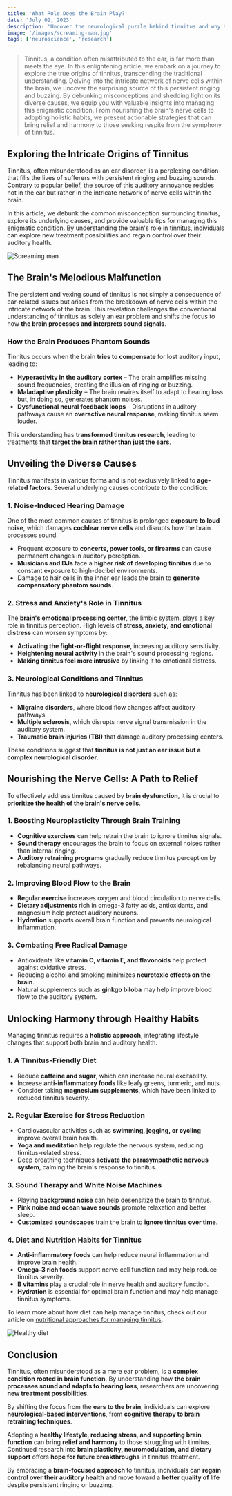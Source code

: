 ```yaml
---
title: 'What Role Does the Brain Play?'
date: 'July 02, 2023'
description: 'Uncover the neurological puzzle behind tinnitus and why the ringing in your ears is actually a complex process within the brain.'
image: '/images/screaming-man.jpg'
tags: ['neuroscience', 'research']
---
```


<Blockquote>
  Tinnitus, a condition often misattributed to the ear, is far more than meets
  the eye. In this enlightening article, we embark on a journey to explore the
  true origins of tinnitus, transcending the traditional understanding. Delving
  into the intricate network of nerve cells within the brain, we uncover the
  surprising source of this persistent ringing and buzzing. By debunking
  misconceptions and shedding light on its diverse causes, we equip you with
  valuable insights into managing this enigmatic condition. From nourishing the
  brain's nerve cells to adopting holistic habits, we present actionable
  strategies that can bring relief and harmony to those seeking respite from the
  symphony of tinnitus.
</Blockquote>

## **<Highlighter>Exploring the Intricate Origins of Tinnitus</Highlighter>**

Tinnitus, often misunderstood as an ear disorder, is a perplexing condition that fills the lives of sufferers with persistent ringing and buzzing sounds. Contrary to popular belief, the source of this auditory annoyance resides not in the ear but rather in the intricate network of nerve cells within the brain.

In this article, we debunk the common misconception surrounding tinnitus, explore its underlying causes, and provide valuable tips for managing this enigmatic condition. By understanding the brain's role in tinnitus, individuals can explore new treatment possibilities and regain control over their auditory health.

<Image src="/images/screaming-man.jpg" alt="Screaming man" />

## **<Highlighter>The Brain's Melodious Malfunction</Highlighter>**

The persistent and vexing sound of tinnitus is not simply a consequence of ear-related issues but arises from the breakdown of nerve cells within the intricate network of the brain. This revelation challenges the conventional understanding of tinnitus as solely an ear problem and shifts the focus to how **the brain processes and interprets sound signals**.

### **How the Brain Produces Phantom Sounds**

Tinnitus occurs when the brain **tries to compensate** for lost auditory input, leading to:

- **Hyperactivity in the auditory cortex** – The brain amplifies missing sound frequencies, creating the illusion of ringing or buzzing.
- **Maladaptive plasticity** – The brain rewires itself to adapt to hearing loss but, in doing so, generates phantom noises.
- **Dysfunctional neural feedback loops** – Disruptions in auditory pathways cause an **overactive neural response**, making tinnitus seem louder.

This understanding has **transformed tinnitus research**, leading to treatments that **target the brain rather than just the ears**.

<AdComponent />

## **<Highlighter>Unveiling the Diverse Causes</Highlighter>**

Tinnitus manifests in various forms and is not exclusively linked to **age-related factors**. Several underlying causes contribute to the condition:

### **1. Noise-Induced Hearing Damage**

One of the most common causes of tinnitus is prolonged **exposure to loud noise**, which damages **cochlear nerve cells** and disrupts how the brain processes sound.

- Frequent exposure to **concerts, power tools, or firearms** can cause permanent changes in auditory perception.
- **Musicians and DJs** face a **higher risk of developing tinnitus** due to constant exposure to high-decibel environments.
- Damage to hair cells in the inner ear leads the brain to **generate compensatory phantom sounds**.

### **2. Stress and Anxiety's Role in Tinnitus**

The **brain's emotional processing center**, the limbic system, plays a key role in tinnitus perception. High levels of **stress, anxiety, and emotional distress** can worsen symptoms by:

- **Activating the fight-or-flight response**, increasing auditory sensitivity.
- **Heightening neural activity** in the brain's sound processing regions.
- **Making tinnitus feel more intrusive** by linking it to emotional distress.

### **3. Neurological Conditions and Tinnitus**

Tinnitus has been linked to **neurological disorders** such as:

- **Migraine disorders**, where blood flow changes affect auditory pathways.
- **Multiple sclerosis**, which disrupts nerve signal transmission in the auditory system.
- **Traumatic brain injuries (TBI)** that damage auditory processing centers.

These conditions suggest that **tinnitus is not just an ear issue but a complex neurological disorder**.

## **<Highlighter>Nourishing the Nerve Cells: A Path to Relief</Highlighter>**

To effectively address tinnitus caused by **brain dysfunction**, it is crucial to **prioritize the health of the brain's nerve cells**.

### **1. Boosting Neuroplasticity Through Brain Training**

- **Cognitive exercises** can help retrain the brain to ignore tinnitus signals.
- **Sound therapy** encourages the brain to focus on external noises rather than internal ringing.
- **Auditory retraining programs** gradually reduce tinnitus perception by rebalancing neural pathways.

### **2. Improving Blood Flow to the Brain**

- **Regular exercise** increases oxygen and blood circulation to nerve cells.
- **Dietary adjustments** rich in omega-3 fatty acids, antioxidants, and magnesium help protect auditory neurons.
- **Hydration** supports overall brain function and prevents neurological inflammation.

### **3. Combating Free Radical Damage**

- Antioxidants like **vitamin C, vitamin E, and flavonoids** help protect against oxidative stress.
- Reducing alcohol and smoking minimizes **neurotoxic effects on the brain**.
- Natural supplements such as **ginkgo biloba** may help improve blood flow to the auditory system.

<AdComponent />

## **<Highlighter>Unlocking Harmony through Healthy Habits</Highlighter>**

Managing tinnitus requires a **holistic approach**, integrating lifestyle changes that support both brain and auditory health.

### **1. A Tinnitus-Friendly Diet**

- Reduce **caffeine and sugar**, which can increase neural excitability.
- Increase **anti-inflammatory foods** like leafy greens, turmeric, and nuts.
- Consider taking **magnesium supplements**, which have been linked to reduced tinnitus severity.

### **2. Regular Exercise for Stress Reduction**

- Cardiovascular activities such as **swimming, jogging, or cycling** improve overall brain health.
- **Yoga and meditation** help regulate the nervous system, reducing tinnitus-related stress.
- Deep breathing techniques **activate the parasympathetic nervous system**, calming the brain's response to tinnitus.

### **3. Sound Therapy and White Noise Machines**

- Playing **background noise** can help desensitize the brain to tinnitus.
- **Pink noise and ocean wave sounds** promote relaxation and better sleep.
- **Customized soundscapes** train the brain to **ignore tinnitus over time**.

### **4. Diet and Nutrition Habits for Tinnitus**

- **Anti-inflammatory foods** can help reduce neural inflammation and improve brain health.
- **Omega-3 rich foods** support nerve cell function and may help reduce tinnitus severity.
- **B vitamins** play a crucial role in nerve health and auditory function.
- **Hydration** is essential for optimal brain function and may help manage tinnitus symptoms.

To learn more about how diet can help manage tinnitus, check out our article on [nutritional approaches for managing tinnitus](/blog/nutritional-approaches-for-managing-tinnitus).

<Image src="/images/healthy-diet.jpg" alt="Healthy diet" />

## **<Highlighter>Conclusion</Highlighter>**

Tinnitus, often misunderstood as a mere ear problem, is a **complex condition rooted in brain function**. By understanding how **the brain processes sound and adapts to hearing loss**, researchers are uncovering **new treatment possibilities**.

By shifting the focus from the **ears to the brain**, individuals can explore **neurological-based interventions**, from **cognitive therapy to brain retraining techniques**.

<AdComponent />

Adopting a **healthy lifestyle, reducing stress, and supporting brain function** can bring **relief and harmony** to those struggling with tinnitus. Continued research into **brain plasticity, neuromodulation, and dietary support** offers **hope for future breakthroughs** in tinnitus treatment.

By embracing a **brain-focused approach** to tinnitus, individuals can **regain control over their auditory health** and move toward a **better quality of life** despite persistent ringing or buzzing.
